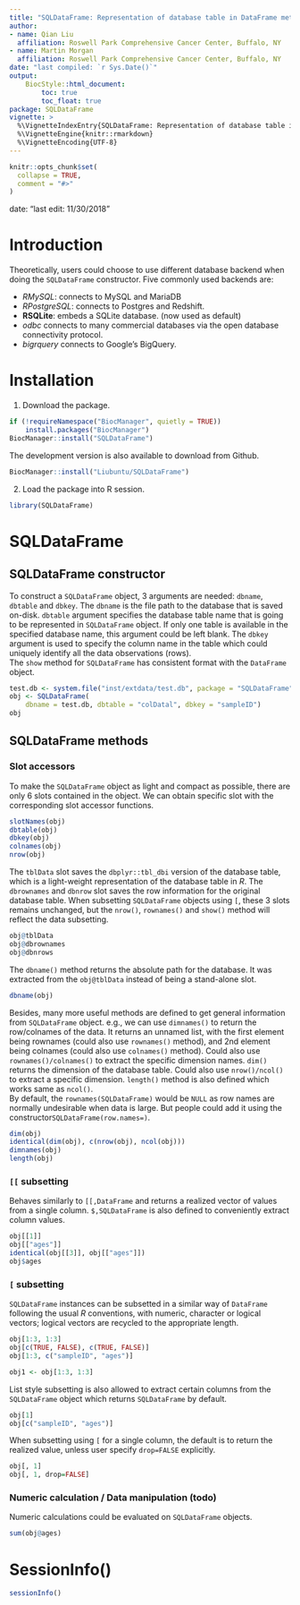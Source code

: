 ```yaml
---
title: "SQLDataFrame: Representation of database table in DataFrame metaphor"
author:
- name: Qian Liu
  affiliation: Roswell Park Comprehensive Cancer Center, Buffalo, NY
- name: Martin Morgan
  affiliation: Roswell Park Comprehensive Cancer Center, Buffalo, NY
date: "last compiled: `r Sys.Date()`"
output:
    BiocStyle::html_document:
        toc: true
        toc_float: true
package: SQLDataFrame
vignette: >
  %\VignetteIndexEntry{SQLDataFrame: Representation of database table in DataFrame metaphor}
  %\VignetteEngine{knitr::rmarkdown}
  %\VignetteEncoding{UTF-8}
---
```


```r
knitr::opts_chunk$set(
  collapse = TRUE,
  comment = "#>"
)
```
date: "last edit: 11/30/2018"

# Introduction


Theoretically, users could choose to use different database backend
when doing the `SQLDataFrame` constructor. Five commonly used
backends are:

- _RMySQL_: connects to MySQL and MariaDB
- _RPostgreSQL_: connects to Postgres and Redshift.
- **RSQLite**: embeds a SQLite database. (now used as default)
- _odbc_ connects to many commercial databases via the open database
  connectivity protocol.
- _bigrquery_ connects to Google’s BigQuery.

[dbplyr]: https://cran.r-project.org/web/packages/dbplyr/index.html

# Installation

1. Download the package. 

```r
if (!requireNamespace("BiocManager", quietly = TRUE))
    install.packages("BiocManager")
BiocManager::install("SQLDataFrame")
```
The development version is also available to download from Github. 
```r
BiocManager::install("Liubuntu/SQLDataFrame")
```

2. Load the package into R session.
```r
library(SQLDataFrame)
```

# SQLDataFrame
## SQLDataFrame constructor
To construct a `SQLDataFrame` object, 3 arguments are needed:
`dbname`, `dbtable` and `dbkey`. The `dbname` is the file path to the
database that is saved on-disk. `dbtable` argument specifies the
database table name that is going to be represented in `SQLDataFrame`
object. If only one table is available in the specified database name,
this argument could be left blank. The `dbkey` argument is used to
specify the column name in the table which could uniquely identify all
the data observations (rows).  
The `show` method for `SQLDataFrame` has consistent format with the 
`DataFrame` object.


```r
test.db <- system.file("inst/extdata/test.db", package = "SQLDataFrame")
obj <- SQLDataFrame(
    dbname = test.db, dbtable = "colDatal", dbkey = "sampleID")
obj
```

## SQLDataFrame methods
### Slot accessors

To make the `SQLDataFrame` object as light and compact as possible,
there are only 6 slots contained in the object. We can obtain specific
slot with the corresponding slot accessor functions.
```r
slotNames(obj)
dbtable(obj)
dbkey(obj)
colnames(obj)
nrow(obj)
```
The `tblData` slot saves the `dbplyr::tbl_dbi` version of the database
table, which is a light-weight representation of the database table in
_R_. The `dbrownames` and `dbnrow` slot saves the row information for
the original database table. When subsetting `SQLDataFrame` objects
using `[`, these 3 slots remains unchanged, but the `nrow()`,
`rownames()` and `show()` method will reflect the data subsetting.

```r
obj@tblData
obj@dbrownames
obj@dbnrows
```

The `dbname()` method returns the absolute path for the database. It
was extracted from the `obj@tblData` instead of being a stand-alone
slot.

```r
dbname(obj)
```
Besides, many more useful methods are defined to get general
information from `SQLDataFrame` object. e.g., we can use `dimnames()`
to return the row/colnames of the data. It returns an unnamed list,
with the first element being rownames (could also use `rownames()`
method), and 2nd element being colnames (could also use `colnames()`
method). Could also use `rownames()/colnames()` to extract the
specific dimension names. `dim()` returns the dimension of the
database table. Could also use `nrow()/ncol()` to extract a specific
dimension. `length()` method is also defined which works same as
`ncol()`.   
By default, the `rownames(SQLDataFrame)` would be `NULL` as row names
are normally undesirable when data is large. But people could add it
using the constructor`SQLDataFrame(row.names=)`. 

```r
dim(obj)
identical(dim(obj), c(nrow(obj), ncol(obj)))
dimnames(obj)
length(obj)
```

### `[[` subsetting
Behaves similarly to `[[,DataFrame` and returns a realized vector of
values from a single column. `$,SQLDataFrame` is also defined to
conveniently extract column values. 

```r
obj[[1]]
obj[["ages"]]
identical(obj[[3]], obj[["ages"]])
obj$ages
```

### `[` subsetting
`SQLDataFrame` instances can be subsetted in a similar way of
`DataFrame` following the usual _R_ conventions, with numeric,
character or logical vectors; logical vectors are recycled to the
appropriate length.

```r
obj[1:3, 1:3]
obj[c(TRUE, FALSE), c(TRUE, FALSE)]
obj[1:3, c("sampleID", "ages")]

obj1 <- obj[1:3, 1:3]
```

List style subsetting is also allowed to extract certain columns from
the `SQLDataFrame` object which returns `SQLDataFrame` by default.  
```r
obj[1]
obj[c("sampleID", "ages")]
```
When subsetting using `[` for a single column, the default is to
return the realized value, unless user specify `drop=FALSE` explicitly. 
```r
obj[, 1]
obj[, 1, drop=FALSE]
```

### Numeric calculation / Data manipulation (todo)

Numeric calculations could be evaluated on `SQLDataFrame` objects.

```r
sum(obj@ages)
```

# SessionInfo()

```r
sessionInfo()
```


